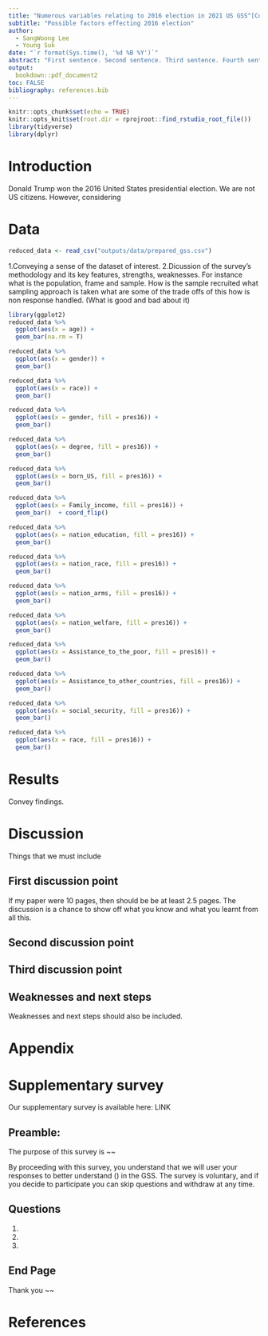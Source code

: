 ```yaml
---
title: "Numerous variables relating to 2016 election in 2021 US GSS^[Code and data are available at: https://github.com/SANGWOONG-LEE/2016electionanalysis.git]"
subtitle: "Possible factors effecting 2016 election"
author: 
  - SangWoong Lee
  - Young Suk
date: "`r format(Sys.time(), '%d %B %Y')`"
abstract: "First sentence. Second sentence. Third sentence. Fourth sentence."
output:
  bookdown::pdf_document2
toc: FALSE
bibliography: references.bib
---
```


```r
knitr::opts_chunk$set(echo = TRUE)
knitr::opts_knit$set(root.dir = rprojroot::find_rstudio_root_file())
library(tidyverse)
library(dplyr)
```

# Introduction

Donald Trump won the 2016 United States presidential election. We are not US citizens. 
However, considering 



# Data
```r
reduced_data <- read_csv("outputs/data/prepared_gss.csv")
```
1.Conveying a sense of the dataset of interest.
2.Dicussion of the survey's methodology and its key features, strengths, weaknesses.
For instance what is the population, frame and sample.
How is the sample recruited 
what sampling approach is taken
what are some of the trade offs of this 
how is non response handled.
(What is good and bad about it)


```r
library(ggplot2)
reduced_data %>%
  ggplot(aes(x = age)) +
  geom_bar(na.rm = T)

reduced_data %>%
  ggplot(aes(x = gender)) +
  geom_bar()

reduced_data %>%
  ggplot(aes(x = race)) +
  geom_bar()

reduced_data %>%
  ggplot(aes(x = gender, fill = pres16)) +
  geom_bar()

reduced_data %>%
  ggplot(aes(x = degree, fill = pres16)) +
  geom_bar()

reduced_data %>%
  ggplot(aes(x = born_US, fill = pres16)) +
  geom_bar()

reduced_data %>%
  ggplot(aes(x = Family_income, fill = pres16)) +
  geom_bar()  + coord_flip()

reduced_data %>%
  ggplot(aes(x = nation_education, fill = pres16)) +
  geom_bar()

reduced_data %>%
  ggplot(aes(x = nation_race, fill = pres16)) +
  geom_bar()

reduced_data %>%
  ggplot(aes(x = nation_arms, fill = pres16)) +
  geom_bar()

reduced_data %>%
  ggplot(aes(x = nation_welfare, fill = pres16)) +
  geom_bar()

reduced_data %>%
  ggplot(aes(x = Assistance_to_the_poor, fill = pres16)) +
  geom_bar()

reduced_data %>%
  ggplot(aes(x = Assistance_to_other_countries, fill = pres16)) +
  geom_bar()

reduced_data %>%
  ggplot(aes(x = social_security, fill = pres16)) +
  geom_bar()

reduced_data %>%
  ggplot(aes(x = race, fill = pres16)) +
  geom_bar()
```




# Results
Convey findings. 


# Discussion

Things that we must include

## First discussion point

If my paper were 10 pages, then should be be at least 2.5 pages. The discussion is a chance to show off what you know and what you learnt from all this. 

## Second discussion point

## Third discussion point

## Weaknesses and next steps

Weaknesses and next steps should also be included.

\newpage

\appendix

# Appendix {-}


# Supplementary survey

Our supplementary survey is available here: LINK

## Preamble:

The purpose of this survey is ~~

By proceeding with this survey, you understand that we will user your responses to 
better understand () in the GSS. The survey is voluntary, and if you decide to 
participate you can skip questions and withdraw at any time.

## Questions
1. 
2. 
3. 

## End Page

Thank you ~~

\newpage


# References

